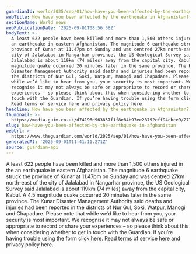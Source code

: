 ```yaml
---
guardianId: world/2025/sep/01/how-have-you-been-affected-by-the-earthquake-in-afghanistan
webTitle: How have you been affected by the earthquake in Afghanistan?
sectionName: World news
webPublicationDate: '2025-09-01T08:56:58Z'
bodyText: >-
  A least 622 people have been killed and more than 1,500 others injured in the
  an earthquake in eastern Afghanistan. The magnitude 6 earthquake struck the
  province of Kunar at 11.47pm on Sunday and was centred 27km north-east of the
  city of Jalalabad in Nangarhar province, the US Geological Survey said
  Jalalabad is about 119km (74 miles) away from the capital city, Kabul. A 4.5
  magnitude quake occurred 20 minutes later in the same province. The Kunar
  Disaster Management Authority said deaths and injuries had been reported in
  the districts of Nur Gul, Soki, Watpur, Manogi and Chapadare. Please note that
  while we’d like to hear from you, your security is most important. We
  recognise it may not always be safe or appropriate to record or share your
  experiences – so please think about this when considering whether to get in
  touch with the Guardian. If you’re having trouble using the form click here.
  Read terms of service here and privacy policy here.
headline: How have you been affected by the earthquake in Afghanistan?
thumbnail: >-
  https://media.guim.co.uk/d74196d963857f1f8e84b97ee28792cff94cbce9/277_0_2333_1867/500.jpg
slug: how-have-you-been-affected-by-the-earthquake-in-afghanistan
webUrl: >-
  https://www.theguardian.com/world/2025/sep/01/how-have-you-been-affected-by-the-earthquake-in-afghanistan
generatedAt: '2025-09-01T11:41:11.271Z'
source: guardian-api
---
```

A least 622 people have been killed and more than 1,500 others injured in the an earthquake in eastern Afghanistan. The magnitude 6 earthquake struck the province of Kunar at 11.47pm on Sunday and was centred 27km north-east of the city of Jalalabad in Nangarhar province, the US Geological Survey said Jalalabad is about 119km (74 miles) away from the capital city, Kabul. A 4.5 magnitude quake occurred 20 minutes later in the same province. The Kunar Disaster Management Authority said deaths and injuries had been reported in the districts of Nur Gul, Soki, Watpur, Manogi and Chapadare. Please note that while we’d like to hear from you, your security is most important. We recognise it may not always be safe or appropriate to record or share your experiences – so please think about this when considering whether to get in touch with the Guardian. If you’re having trouble using the form click here. Read terms of service here and privacy policy here.
